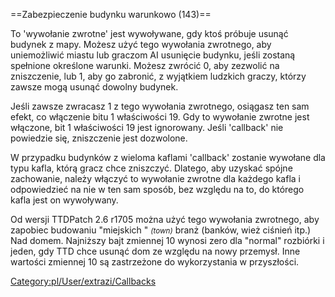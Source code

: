 <noinclude>{{pl/Development/NewGRF/inne strony|en=newgrf-specs.tt-wiki.net/wiki/Callback:_Protect_building_conditionally|pl=pl/Development/NewGRF/NFO Specs/Callback/Protect building conditionally}}
</noinclude>==<span id="Protect_building_conditionally_(143)"></span><span title="Protect building conditionally (143)" id="Protect_building_conditionally_.28143.29">Zabezpieczenie budynku warunkowo (143)</span>==

To <span title=callback>'wywołanie zwrotne'</span> jest wywoływane, gdy ktoś próbuje usunąć budynek z mapy. Możesz użyć tego wywołania zwrotnego, aby uniemożliwić miastu lub graczom AI usunięcie budynku, jeśli zostaną spełnione określone warunki. Możesz zwrócić 0, aby zezwolić na zniszczenie, lub 1, aby go zabronić, z wyjątkiem ludzkich graczy, którzy zawsze mogą usunąć dowolny budynek.

Jeśli zawsze zwracasz 1 z tego wywołania zwrotnego, osiągasz ten sam efekt, co włączenie bitu 1 właściwości 19. Gdy to wywołanie zwrotne jest włączone, bit 1 właściwości 19 jest ignorowany. Jeśli <span title='wywołanie zwrotne'>'callback'</span> nie powiedzie się, zniszczenie jest dozwolone.

W przypadku budynków z wieloma kaflami <span title='wywołanie zwrotne'>'callback'</span> zostanie wywołane dla typu kafla, którą gracz chce zniszczyć. Dlatego, aby uzyskać spójne zachowanie, należy włączyć to wywołanie zwrotne dla każdego kafla i odpowiedzieć na nie w ten sam sposób, bez względu na to, do którego kafla jest on wywoływany.

Od wersji TTDPatch 2.6 r1705 można użyć tego wywołania zwrotnego, aby zapobiec budowaniu "miejskich " <small>''(town)''</small> branż (banków, wież ciśnień itp.) Nad domem. Najniższy bajt zmiennej 10 wynosi zero dla "normal" rozbiórki i jeden, gdy TTD chce usunąć dom ze względu na nowy przemysł. Inne wartości zmiennej 10 są zastrzeżone do wykorzystania w przyszłości.
<!--[[Category:Callbacks]]-->[[Category:pl/User/extrazi/Callbacks]]